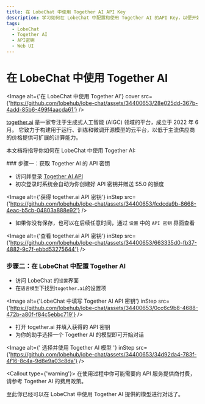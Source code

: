 ```yaml
---
title: 在 LobeChat 中使用 Together AI API Key
description: 学习如何在 LobeChat 中配置和使用 Together AI 的API Key，以便开始对话和交互。
tags:
  - LobeChat
  - Together AI
  - API密钥
  - Web UI
---
```


# 在 LobeChat 中使用 Together AI

<Image alt={'在 LobeChat 中使用 Together AI'} cover src={'https://github.com/lobehub/lobe-chat/assets/34400653/28e025dd-367b-4add-85b6-499f4aacda61'} />

[together.ai](https://www.together.ai/) 是一家专注于生成式人工智能 (AIGC) 领域的平台，成立于 2022 年 6 月。 它致力于构建用于运行、训练和微调开源模型的云平台，以低于主流供应商的价格提供可扩展的计算能力。

本文档将指导你如何在 LobeChat 中使用 Together AI:

<Steps>
  ### 步骤一：获取 Together AI 的 API 密钥

  - 访问并登录 [Together AI API](https://api.together.ai/)
  - 初次登录时系统会自动为你创建好 API 密钥并赠送 $5.0 的额度

  <Image alt={'获得 together.ai API 密钥'} inStep src={'https://github.com/lobehub/lobe-chat/assets/34400653/fcdcda9b-8668-4eac-b5cb-04803a888e92'} />

  - 如果你没有保存，也可以在后续任意时间，通过 `设置` 中的 `API 密钥` 界面查看

  <Image alt={'查看 together.ai API 密钥'} inStep src={'https://github.com/lobehub/lobe-chat/assets/34400653/663335d0-fb37-4882-9c7f-ebbd53275644'} />

  ### 步骤二：在 LobeChat 中配置 Together AI

  - 访问 LobeChat 的`设置`界面
  - 在`语言模型`下找到`together.ai`的设置项

  <Image alt={'LobeChat 中填写 Together AI API 密钥'} inStep src={'https://github.com/lobehub/lobe-chat/assets/34400653/0cc6c9b8-4688-472b-a80f-f84c5ebbc719'} />

  - 打开 together.ai 并填入获得的 API 密钥
  - 为你的助手选择一个 Together AI 的模型即可开始对话

  <Image alt={' 选择并使用 Together AI 模型 '} inStep src={'https://github.com/lobehub/lobe-chat/assets/34400653/34d92da4-783f-4f16-8c4a-9d8e9a03c8da'} />

  <Callout type={'warning'}>
    在使用过程中你可能需要向 API 服务提供商付费，请参考 Together AI 的费用政策。
  </Callout>
</Steps>

至此你已经可以在 LobeChat 中使用 Together AI 提供的模型进行对话了。
